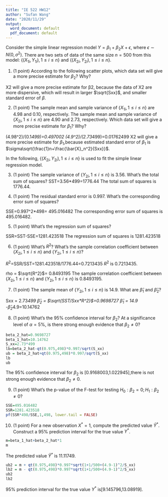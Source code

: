---
title: "IE 522 HW12"
author: "Sufan Wang"
date: "2020/11/29"
output:
  word_document: default
  pdf_document: default
---

Consider the simple linear regression model $Y=\beta_1+\beta_2X+\epsilon$, where $\epsilon\sim N(0,\sigma^2)$. There are two sets of data of the same size $n=500$ from this model: $\{(X_{1i},Y_{1i}),1\le i\le n\}$ and $\{(X_{2i},Y_{2i}),1\le i\le n\}$. 

1. (1 point) According to the following scatter plots, which data set will give a more precise estimate for $\beta_2$? Why? 
  
X2 will give a more precise estimate for β2, because the data of X2 are more dispersive, which will result in larger $\sqrt{Sxx}$, and smaller standard error of $\beta$.



2. (1 point) The sample mean and sample variance of $\{X_{1i},1\le i\le n\}$ are 4.98 and 0.10, respectively. The sample mean and sample variance of $\{X_{2i},1\le i\le n\}$ are 4.90 and 2.73, respectively. Which data set will give a more precise estimate for $\beta_1$? Why? 

(4.98^2)/(0.1*499)=0.497002
(4.9^2)/(2.73*499)=0.01762499
X2 will give a more precise estimate for $\beta_1$,because estimated standard error of $\beta_1$ is $\sigma\sqrt{\frac{1}n+\frac{\bar{X}_n^2}{Sxx}}$.




In the following, $\{(X_{2i},Y_{2i}),1\le i\le n\}$ is used to fit the simple linear regression model.

3. (1 point) The sample variance of $\{Y_{2i},1\le i\le n\}$ is $3.56$. What's the total sum of squares? 
SST=3.56*499=1776.44
The total sum of squares is 1776.44.




4. (1 point) The residual standard error is $0.997$. What's the corresponding error sum of squares?
 
SSE=0.997^2*498= 495.016482
The corresponding error sum of squares is 495.016482.



5. (1 point) What's the regression sum of squares? 

SSR=SST-SSE=1281.423518
The regression sum of squares is 1281.423518


  
6. (1 point) What's $R^2$? What's the sample correlation coefficient between $\{X_{2i},1\le i\le n\}$ and $\{Y_{2i},1\le i\le n\}$? 

$R^2$=SSR/SST=1281.423518/1776.44=0.7213435
$R^2$ is 0.7213435.

rho = $\sqrt{R^2}$= 0.8493195
The sample correlation coefficient between $\{X_{2i},1\le i\le n\}$ and $\{Y_{2i},1\le i\le n\}$ is 0.8493195.



7. (1 point) The sample mean of $\{Y_{2i},1\le i\le n\}$ is $14.9$. What are $\hat{\beta}_1$ and $\hat{\beta}_2$? 

Sxx = 2.73*499
$\hat{\beta}_2$ = $\sqrt{SST/Sxx*R^2}$=0.9698727
$\hat{\beta}_1$ = 14.9 -$\hat{\beta}_2$*4.9=10.14762



  
8. (1 point) What's the 95% confidence interval for $\beta_2$? At a significance level of $\alpha=5\%$, is there strong enough evidence that $\beta_2\neq 0$?
```{r}
beta_2_hat=0.9698727
beta_1_hat=10.14762
S_xx=2.73*499
lb=beta_2_hat-qt(0.975,498)*0.997/sqrt(S_xx)
ub = beta_2_hat+qt(0.975,498)*0.997/sqrt(S_xx)
lb
ub
```

The 95% confidence interval for $\beta_2$ is [0.9168003,1.022945],there is not strong enough evidence that $\beta_2\neq 0$.

  
9. (1 point) What's the p-value of the F-test for testing $H_0: \beta_2=0; H_1: \beta_2\neq 0$? 
```{r}
SSE=495.016482
SSR=1281.423518
pf(SSR*498/SSE,1,498, lower.tail = FALSE)
```




10. (1 point) For a new observation $X^*=1$, compute the predicted value $\hat{Y}^*$. Construct a 95% prediction interval for the true value $Y^*$.  

```{r}
m=beta_1_hat+beta_2_hat*1
m

```
The predicted value $\hat{Y}^*$ is 11.11749.
```{r}
ub2 = m + qt(0.975,498)*0.997*sqrt(1+1/500+(4.9-1)^2/S_xx)
lb2 = m - qt(0.975,498)*0.997*sqrt(1+1/500+(4.9-1)^2/S_xx)
ub2
lb2
```  

95% prediction interval for the true value $Y^*$ is[9.145796,13.08919].

